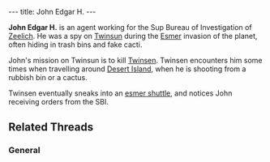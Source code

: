 ---
title: John Edgar H.
---

{{Infobox Enemy
 |image=John Edgar H..jpg
 |race=Sup
 |gender=Male
 |size=average
 |lba1=
 |lba2=yes
 |alignment=emperor
 |occupation=SBI Agent
 |requires=yellow
 |melee=
 |ranged=yes
 |magic=
 |explosive=
 |range=
 |speed=
 |damage=
 |rate=
 |reaction=
 |recovery=
}}

'''John Edgar H.''' is an agent working for the Sup Bureau of Investigation of [[Zeelich]]. He was a spy on [[Twinsun]] during the [[Esmer]] invasion of the planet, often hiding in trash bins and fake cacti.

John's mission on Twinsun is to kill [[Twinsen]]. Twinsen encounters him some times when travelling around [[Desert Island]], when he is shooting from a rubbish bin or a cactus.

Twinsen eventually sneaks into an [[esmer shuttle]], and notices John receiving orders from the SBI.

==Related Threads==
===General===
{{thread|id=7614|title=John Edgar H. ?}}